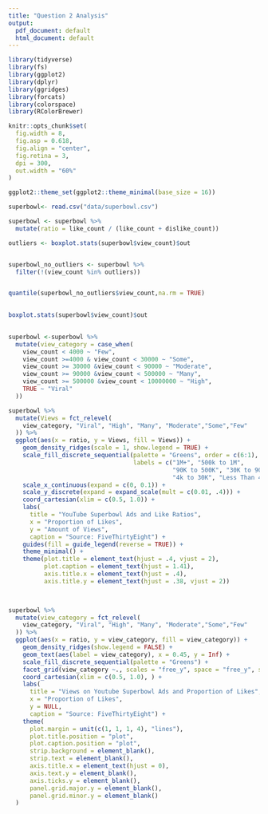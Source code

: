 ```yaml
---
title: "Question 2 Analysis"
output:
  pdf_document: default
  html_document: default
---
```


```r
library(tidyverse)
library(fs)
library(ggplot2)
library(dplyr)
library(ggridges)
library(forcats)
library(colorspace)
library(RColorBrewer)
```

```r
knitr::opts_chunk$set(
  fig.width = 8,    
  fig.asp = 0.618, 
  fig.align = "center",
  fig.retina = 3,    
  dpi = 300,         
  out.width = "60%"
)

ggplot2::theme_set(ggplot2::theme_minimal(base_size = 16))
```

```r
superbowl<- read.csv("data/superbowl.csv")
```


```r
superbowl <- superbowl %>%
  mutate(ratio = like_count / (like_count + dislike_count))
```


```r

outliers <- boxplot.stats(superbowl$view_count)$out


superbowl_no_outliers <- superbowl %>%
  filter(!(view_count %in% outliers))


quantile(superbowl_no_outliers$view_count,na.rm = TRUE)
  
```

```r
boxplot.stats(superbowl$view_count)$out
  
```


```r
superbowl <-superbowl %>%
  mutate(view_category = case_when(
    view_count < 4000 ~ "Few",
    view_count >=4000 & view_count < 30000 ~ "Some",
    view_count >= 30000 &view_count < 90000 ~ "Moderate",
    view_count >= 90000 &view_count < 500000 ~ "Many",
    view_count >= 500000 &view_count < 10000000 ~ "High",
    TRUE ~ "Viral"
  ))
```

```r
superbowl %>%
  mutate(Views = fct_relevel(
    view_category, "Viral", "High", "Many", "Moderate","Some","Few"
  )) %>%
  ggplot(aes(x = ratio, y = Views, fill = Views)) +
    geom_density_ridges(scale = 1, show.legend = TRUE) +
    scale_fill_discrete_sequential(palette = "Greens", order = c(6:1),
                                   labels = c("1M+", "500k to 1M", 
                                              "90K to 500K", "30K to 90K", 
                                              "4k to 30K", "Less Than 4K")) +
    scale_x_continuous(expand = c(0, 0.1)) +
    scale_y_discrete(expand = expand_scale(mult = c(0.01, .4))) +
    coord_cartesian(xlim = c(0.5, 1.0)) +
    labs(
      title = "YouTube Superbowl Ads and Like Ratios",
      x = "Proportion of Likes",
      y = "Amount of Views",
      caption = "Source: FiveThirtyEight") +
    guides(fill = guide_legend(reverse = TRUE)) +
    theme_minimal() +
    theme(plot.title = element_text(hjust = .4, vjust = 2),
          plot.caption = element_text(hjust = 1.41),
          axis.title.x = element_text(hjust = .4), 
          axis.title.y = element_text(hjust = .38, vjust = 2)) 

    

```

```r
superbowl %>%
  mutate(view_category = fct_relevel(
    view_category, "Viral", "High", "Many", "Moderate","Some","Few"
  )) %>%
  ggplot(aes(x = ratio, y = view_category, fill = view_category)) +
    geom_density_ridges(show.legend = FALSE) +
    geom_text(aes(label = view_category), x = 0.45, y = Inf) +
    scale_fill_discrete_sequential(palette = "Greens") +
    facet_grid(view_category ~., scales = "free_y", space = "free_y", switch = "x") +
    coord_cartesian(xlim = c(0.5, 1.0), ) +
    labs(
      title = "Views on Youtube Superbowl Ads and Proportion of Likes",
      x = "Proportion of Likes",
      y = NULL,
      caption = "Source: FiveThirtyEight") +
    theme(
      plot.margin = unit(c(1, 1, 1, 4), "lines"),
      plot.title.position = "plot",
      plot.caption.position = "plot",
      strip.background = element_blank(),
      strip.text = element_blank(),
      axis.title.x = element_text(hjust = 0),
      axis.text.y = element_blank(),
      axis.ticks.y = element_blank(),
      panel.grid.major.y = element_blank(),
      panel.grid.minor.y = element_blank()
  )
```




